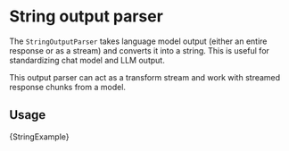 # String output parser

The `StringOutputParser` takes language model output (either an entire response or as a stream) and converts
it into a string. This is useful for standardizing chat model and LLM output.

This output parser can act as a transform stream and work with streamed response chunks from a model.

## Usage


<CodeBlock language="typescript">{StringExample}</CodeBlock>